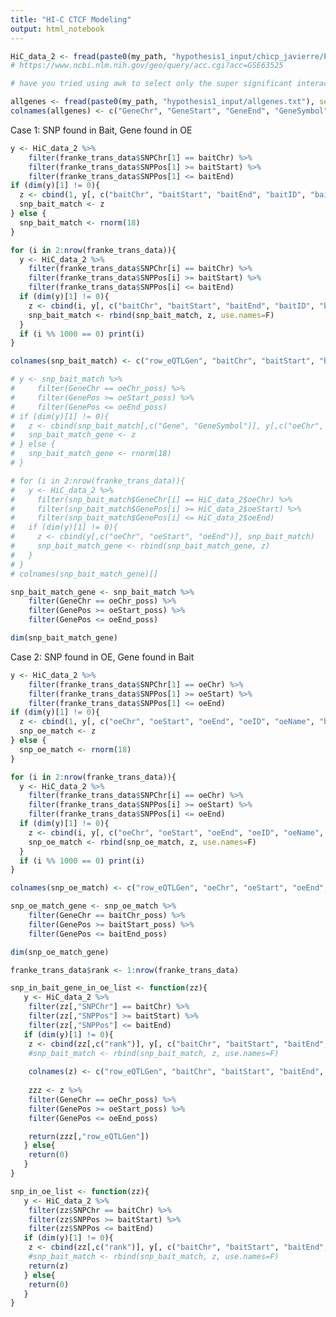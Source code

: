 ```yaml
---
title: "HI-C CTCF Modeling"
output: html_notebook
---
```


```r
HiC_data_2 <- fread(paste0(my_path, "hypothesis1_input/chicp_javierre/PCHiC_peak_matrix_cutoff5.tsv"), sep="\t", header=T) #728,838 x 30
# https://www.ncbi.nlm.nih.gov/geo/query/acc.cgi?acc=GSE63525

# have you tried using awk to select only the super significant interactions? (I.e. Rows with p<X)

allgenes <- fread(paste0(my_path, "hypothesis1_input/allgenes.txt"), sep="\t", header=F)
colnames(allgenes) <- c("GeneChr", "GeneStart", "GeneEnd", "GeneSymbol", "0", "Strand")

```

Case 1: SNP found in Bait, Gene found in OE
```r

y <- HiC_data_2 %>% 
    filter(franke_trans_data$SNPChr[1] == baitChr) %>%
    filter(franke_trans_data$SNPPos[1] >= baitStart) %>%
    filter(franke_trans_data$SNPPos[1] <= baitEnd)
if (dim(y)[1] != 0){
  z <- cbind(1, y[, c("baitChr", "baitStart", "baitEnd", "baitID", "baitName", "oeChr", "oeStart", "oeEnd", "oeID", "oeName")], franke_trans_data[1,c("SNP", "SNPChr", "SNPPos", "Gene", "GeneSymbol", "GeneChr", "GenePos")])
  snp_bait_match <- z
} else {
  snp_bait_match <- rnorm(18)
}

for (i in 2:nrow(franke_trans_data)){
  y <- HiC_data_2 %>% 
    filter(franke_trans_data$SNPChr[i] == baitChr) %>%
    filter(franke_trans_data$SNPPos[i] >= baitStart) %>%
    filter(franke_trans_data$SNPPos[i] <= baitEnd)
  if (dim(y)[1] != 0){
    z <- cbind(i, y[, c("baitChr", "baitStart", "baitEnd", "baitID", "baitName", "oeChr", "oeStart", "oeEnd", "oeID", "oeName")], franke_trans_data[i,c("SNP", "SNPChr", "SNPPos", "Gene", "GeneSymbol", "GeneChr", "GenePos")])
    snp_bait_match <- rbind(snp_bait_match, z, use.names=F)
  }
  if (i %% 1000 == 0) print(i)
}

colnames(snp_bait_match) <- c("row_eQTLGen", "baitChr", "baitStart", "baitEnd", "baitID", "baitName", "oeChr_poss", "oeStart_poss", "oeEnd_poss", "oeID_poss", "oeName_poss", "SNP", "SNPChr", "SNPPos", "Gene", "GeneSymbol", "GeneChr", "GenePos")

# y <- snp_bait_match %>% 
#     filter(GeneChr == oeChr_poss) %>%
#     filter(GenePos >= oeStart_poss) %>%
#     filter(GenePos <= oeEnd_poss)
# if (dim(y)[1] != 0){
#   z <- cbind(snp_bait_match[,c("Gene", "GeneSymbol")], y[,c("oeChr", "oeStart", "oeEnd", "oeID", "oeName")])
#   snp_bait_match_gene <- z
# } else {
#   snp_bait_match_gene <- rnorm(18)
# }

# for (i in 2:nrow(franke_trans_data)){
#   y <- HiC_data_2 %>% 
#     filter(snp_bait_match$GeneChr[i] == HiC_data_2$oeChr) %>%
#     filter(snp_bait_match$GenePos[i] >= HiC_data_2$oeStart) %>%
#     filter(snp_bait_match$GenePos[i] <= HiC_data_2$oeEnd)
#   if (dim(y)[1] != 0){
#     z <- cbind(y[,c("oeChr", "oeStart", "oeEnd")], snp_bait_match)
#     snp_bait_match_gene <- rbind(snp_bait_match_gene, z)
#   }
# } 
# colnames(snp_bait_match_gene)[]

snp_bait_match_gene <- snp_bait_match %>% 
    filter(GeneChr == oeChr_poss) %>%
    filter(GenePos >= oeStart_poss) %>%
    filter(GenePos <= oeEnd_poss)

dim(snp_bait_match_gene)

```

Case 2: SNP found in OE, Gene found in Bait
```r

y <- HiC_data_2 %>% 
    filter(franke_trans_data$SNPChr[1] == oeChr) %>%
    filter(franke_trans_data$SNPPos[1] >= oeStart) %>%
    filter(franke_trans_data$SNPPos[1] <= oeEnd)
if (dim(y)[1] != 0){
  z <- cbind(1, y[, c("oeChr", "oeStart", "oeEnd", "oeID", "oeName", "baitChr", "baitStart", "baitEnd", "baitID", "baitName")], franke_trans_data[1,c("SNP", "SNPChr", "SNPPos", "Gene", "GeneSymbol", "GeneChr", "GenePos")])
  snp_oe_match <- z
} else {
  snp_oe_match <- rnorm(18)
}

for (i in 2:nrow(franke_trans_data)){
  y <- HiC_data_2 %>% 
    filter(franke_trans_data$SNPChr[i] == oeChr) %>%
    filter(franke_trans_data$SNPPos[i] >= oeStart) %>%
    filter(franke_trans_data$SNPPos[i] <= oeEnd)
  if (dim(y)[1] != 0){
    z <- cbind(i, y[, c("oeChr", "oeStart", "oeEnd", "oeID", "oeName", "baitChr", "baitStart", "baitEnd", "baitID", "baitName")], franke_trans_data[i,c("SNP", "SNPChr", "SNPPos", "Gene", "GeneSymbol", "GeneChr", "GenePos")])
    snp_oe_match <- rbind(snp_oe_match, z, use.names=F)
  }
  if (i %% 1000 == 0) print(i)
}

colnames(snp_oe_match) <- c("row_eQTLGen", "oeChr", "oeStart", "oeEnd", "oeID", "oeName", "baitChr_poss", "baitStart_poss", "baitEnd_poss", "baitID_poss", "baitName_poss", "SNP", "SNPChr", "SNPPos", "Gene", "GeneSymbol", "GeneChr", "GenePos")

snp_oe_match_gene <- snp_oe_match %>% 
    filter(GeneChr == baitChr_poss) %>%
    filter(GenePos >= baitStart_poss) %>%
    filter(GenePos <= baitEnd_poss)

dim(snp_oe_match_gene)


```

```r
franke_trans_data$rank <- 1:nrow(franke_trans_data)

snp_in_bait_gene_in_oe_list <- function(zz){
   y <- HiC_data_2 %>%
    filter(zz[,"SNPChr"] == baitChr) %>%
    filter(zz[,"SNPPos"] >= baitStart) %>%
    filter(zz[,"SNPPos"] <= baitEnd)
   if (dim(y)[1] != 0){
    z <- cbind(zz[,c("rank")], y[, c("baitChr", "baitStart", "baitEnd", "baitID", "baitName", "oeChr", "oeStart", "oeEnd", "oeID", "oeName")], zz[,c("SNP", "SNPChr", "SNPPos", "Gene", "GeneSymbol", "GeneChr", "GenePos")])
    #snp_bait_match <- rbind(snp_bait_match, z, use.names=F)
    
    colnames(z) <- c("row_eQTLGen", "baitChr", "baitStart", "baitEnd", "baitID", "baitName", "oeChr_poss", "oeStart_poss", "oeEnd_poss", "oeID_poss", "oeName_poss", "SNP", "SNPChr", "SNPPos", "Gene", "GeneSymbol", "GeneChr", "GenePos")
    
    zzz <- z %>% 
    filter(GeneChr == oeChr_poss) %>%
    filter(GenePos >= oeStart_poss) %>%
    filter(GenePos <= oeEnd_poss)

    return(zzz[,"row_eQTLGen"])
   } else{
    return(0)
   }
}

snp_in_oe_list <- function(zz){
   y <- HiC_data_2 %>%
    filter(zz$SNPChr == baitChr) %>%
    filter(zz$SNPPos >= baitStart) %>%
    filter(zz$SNPPos <= baitEnd)
   if (dim(y)[1] != 0){
    z <- cbind(zz[,c("rank")], y[, c("baitChr", "baitStart", "baitEnd", "baitID", "baitName", "oeChr", "oeStart", "oeEnd", "oeID", "oeName")], zz[,c("SNP", "SNPChr", "SNPPos", "Gene", "GeneSymbol", "GeneChr", "GenePos")])
    #snp_bait_match <- rbind(snp_bait_match, z, use.names=F)
    return(z)
   } else{
    return(0)
   }
}


```

